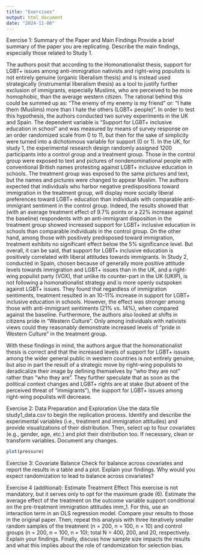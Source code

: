 ```yaml
---
title: "Exercises"
output: html_document
date: "2024-11-06"
---
```


Exercise 1: Summary of the Paper and Main Findings
Provide a brief summary of the paper you are replicating. Describe the main findings, especially
those related to Study 1.

The authors posit that according to the Homonationalist thesis, support for LGBT+ issues among anti-immigration nativists and right-wing populists is not entirely genuine (organic liberalism thesis) and is instead used strategically (instrumental liberalism thesis) as a tool to justify further exclusion of immigrants, especially Muslims, who are perceived to be more homophobic, than the average western citizen. The rational behind this could be summed up as: "The enemy of my enemy is my friend" or: "I hate them (Muslims) more than I hate the others (LGBT+ people)". 
In order to test this hypothesis, the authors conducted two survey experiments in the UK and Spain. The dependent variable is "Support for LGBT+ inclusive education in school" and was measured by means of survey response on an order randomized scale from 0 to 11, but then for the sake of simplicity were turned into a dichotomous variable for support (0 or 1). 
In the UK, for study 1, the experimental research design randomly assigned 1200 participants into a control group and a treatment group. Those in the control group were exposed to text and pictures of nondenominational people with conventional British names protesting against LGBT+ inclusive education in schools. The treatment group was exposed to the same pictures and text, but the names and pictures were changed to appear Muslim. 
The authors expected that individuals who harbor negative predispositions toward immigration in the treatment group, will display more socially liberal preferences toward LGBT+ education than individuals with comparable anti-immigrant sentiment in the control group.
Indeed, the results showed that (with an average treatment effect of 9.7% points or a 22% increase against the baseline) respondents with an anti-immigrant disposition in the treatment group showed increased support for LGBT+ inclusive education in schools than comparable individuals in the control group. 
On the other hand, among those with positively predisposed toward immigration, treatment exhibits no significant effect below the 5% significance level.
But overall, it can be said, that support for LGBT+ inclusive education is positively correlated with liberal attitudes towards immigrants.
In Study 2, conducted in Spain, chosen because of generally more positive attitude levels towards immigration and LGBT+ issues than in the UK, and a right-wing populist party (VOX), that unlike its counter-part in the UK (UKIP), is not following a homonationalist strategy and is more openly outspoken against LGBT+ issues. They found that regardless of immigration sentiments, treatment resulted in an 10-11% increase in support for LGBT+ inclusive education in schools. However, the effect was stronger among those with anti-immigrant sentiments (21% vs. 14%), when compared against the baseline.
Furthermore, the authors also looked at shifts in citizens pride in "Western Culture". Only among individuals with nativists views could they reasonably demonstrate increased levels of "pride in Western Culture" in the treatment group.

With these findings in mind, the authors argue that the homonationalist thesis is correct and that the increased levels of support for LGBT+ issues among the wider general public in western countries is not entirely genuine, but also in part the result of a strategic move by right-wing populists to deradicalize their image by defining themselves by "who they are not" rather than "who they are". They further speculate that as soon as the political context changes and LGBT+ rights are at stake (but absent of the perceived threat of "immigrants"), the support for LGBT+ issues among right-wing populists will decrease. 

Exercise 2: Data Preparation and Exploration
Use the data file study1_data.csv to begin the replication process. Identify and describe the
experimental variables (i.e., treatment and immigration attitudes) and provide visualizations of their distribution.
Then, select up to four covariates (e.g., gender, age, etc.) and plot their distribution too.
If necessary, clean or transform variables. Document any changes.

```r
plot(pressure)
```

Exercise 3: Covariate Balance
Check for balance across covariates and report the results in a table and a plot.
Explain your findings. Why would you expect randomization to lead to balance across covariates?



Exercise 4 (additional): Estimate Treatment Effect
This exercise is not mandatory, but it serves only to opt for the maximum grade (6).
Estimate the average effect of the treatment on the outcome variable support conditional on
the pre-treatment immigration attitudes imm_1. For this, use an interaction term in an OLS
regression model. Compare your results to those in the original paper.
Then, repeat this analysis with three iteratively smaller random samples of the treatment 
(n = 200, n = 100, n = 10) and control groups (n = 200, n = 100, n = 10); total N = 400, 200, and 20, respectively. Explain your findings.
Finally, discuss how sample size impacts the results and what this implies about the role of randomization for selection bias.
